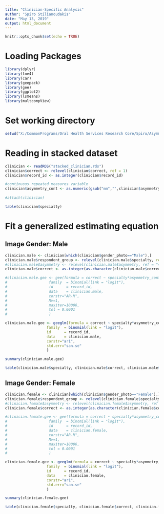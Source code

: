 ```yaml
---
title: "Clinician-Specific Analysis"
author: "Spiro Stilianoudakis"
date: "May 13, 2019"
output: html_document
---
```


```r
knitr::opts_chunk$set(echo = TRUE)
```

# Loading Packages

```r
library(dplyr)
library(lme4)
library(car)
library(geepack)
library(gee)
library(ggplot2)
library(lsmeans)
library(multcompView)
```

# Set working directory

```r
setwd("X:/CommonPrograms/Oral Health Services Research Core/Spiro/Asymmetry")
```


# Reading in stacked dataset

```r
clinician <- readRDS("stacked_clinician.rds")
clinician$correct <- relevel(clinician$correct, ref = 1)
clinician$record_id <- as.integer(clinician$record_id)

#continuous repeated measures variable
clinician$asymmetry_cont <- as.numeric(gsub("mm","",clinician$asymmetry))
  
#attach(clinician)

table(clinician$specialty)
```

# Fit a generalized estimating equation

## Image Gender: Male


```r
clinician.male <- clinician[which(clinician$gender_photo=="Male"),]
clinician.male$respondent_group <- relevel(clinician.male$specialty, ref = "Oral and Maxillofacial Surgery")
#clinician.male$asymmetry <- relevel(clinician.male$asymmetry, ref = "4mm")
clinician.male$correct <- as.integer(as.character(clinician.male$correct))

#clinician.male.gee <- gee(formula = correct ~ specialty*asymmetry_cont,
#                   family  = binomial(link = "logit"),
#                   id      = record_id,
#                   data    = clinician.male,
#                   corstr="AR-M", 
#                   Mv=1,
#                   maxiter=10000,
#                   tol = 0.0001
#                   )

clinician.male.gee <- geeglm(formula = correct ~ specialty*asymmetry_cont,
                   family  = binomial(link = "logit"),
                   id      = record_id,
                   data    = clinician.male,
                   corstr="ar1",
                   std.err="san.se"
                   )

summary(clinician.male.gee)

table(clinician.male$specialty, clinician.male$correct, clinician.male$asymmetry)

```

## Image Gender: Female

```r
clinician.female <- clinician[which(clinician$gender_photo=="Female"),]
clinician.female$respondent_group <- relevel(clinician.female$specialty, ref = "Oral and Maxillofacial Surgery")
#clinician.female$asymmetry <- relevel(clinician.female$asymmetry, ref = "4mm")
clinician.female$correct <- as.integer(as.character(clinician.female$correct))

#clinician.female.gee <- gee(formula = correct ~ specialty*asymmetry_cont,
#                   family  = binomial(link = "logit"),
#                   id      = record_id,
#                   data    = clinician.female,
#                   corstr="AR-M", 
#                   Mv=1,
#                   maxiter=10000,
#                   tol = 0.0001
#                   )

clinician.female.gee <- geeglm(formula = correct ~ specialty*asymmetry,
                   family  = binomial(link = "logit"),
                   id      = record_id,
                   data    = clinician.female,
                   corstr="ar1",
                   std.err="san.se"
                   )

summary(clinician.female.gee)

table(clinician.female$specialty, clinician.female$correct, clinician.female$asymmetry)


```

